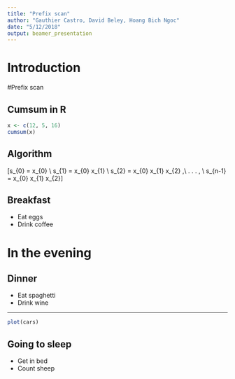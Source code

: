 ```yaml
---
title: "Prefix scan"
author: "Gauthier Castro, David Beley, Hoang Bich Ngoc"
date: "5/12/2018"
output: beamer_presentation
---
```


# Introduction

#Prefix scan

## Cumsum in R 
```r
x <- c(12, 5, 16)
cumsum(x)
```


## Algorithm 

\[s_{0} = x_{0} \\
  s_{1} = x_{0} \otimes x_{1} \\
  s_{2} = x_{0} \otimes x_{1} \otimes x_{2} ,\\
  . . . , \\
  s_{n-1} = x_{0} \otimes x_{1} \otimes x_{2}\]


## Breakfast

- Eat eggs
- Drink coffee

# In the evening

## Dinner

- Eat spaghetti
- Drink wine

---

```r
plot(cars)
```

## Going to sleep

- Get in bed
- Count sheep
